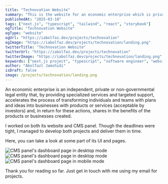 ```yaml
---
title: "Technovation Website"
summary: "This is the website for an economic enterprise which is private or non-governmental legal entity which provides specialized services and targeted support."
publishedAt: "2025-03-10"
tags: ["next.js", "typescript", "tailwind", "react", "storybook"]
ogTitle: "Technovation Website"
ogType: "website"
ogUrl: "https://iabolfaz.dev/projects/technovation"
ogImage: "https://iabolfaz.dev/projects/technovation/landing.png"
twitterTitle: "Technovation Website"
twitterUrl: "https://iabolfaz.dev/projects/technovation"
twitterImage: "https://iabolfaz.dev/projects/technovation/landing.png"
keywords: ["next.js project", "typescript", "software engineer", "website"]
author: "Abolfazl Jamshidi"
isDraft: false
image: /projects/technovation/landing.png
---
```


An economic enterprise is an independent, private or non-governmental legal entity that, by providing specialized services and targeted support, accelerates the process of transforming individuals and teams with plans and ideas into businesses with products or services (acceptable by investors) and, in return for these actions, shares in the benefits of the products or businesses created.

I worked on both its website and CMS panel. Though the deadlines were tight, I managed to develop both projects and deliver them in time.

Here, you can take a look at some part of its UI and pages.

<Image
  rounded
  width={600}
  height={400}
  src="/projects/technovation/landing.png"
  alt="CMS panel's dashboard page in desktop mode"
/>
<Image
  rounded
  width={600}
  height={400}
  src="/projects/technovation/accelerators.png"
  alt="CMS panel's dashboard page in desktop mode"
/>
<Image
  rounded
  width={600}
  height={400}
  src="/projects/technovation/event-single.png"
  alt="CMS panel's dashboard page in mobile mode"
/>

Thank you for reading so far. Just get in touch with me using my email for projects.
